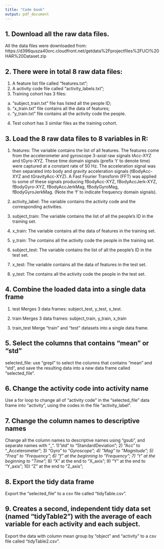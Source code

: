 ```yaml
---
title: "Code book"
output: pdf_document
---
```


## 1. Download all the raw data files.
All the data files were downloaded from:
https://d396qusza40orc.cloudfront.net/getdata%2Fprojectfiles%2FUCI%20HAR%20Dataset.zip

## 2. There were in total 8 raw data files:
1) A feature list file called "features.txt";
2) A activity code file called "activity_labels.txt";
3) Training cohort has 3 files:
  a) "subject_train.txt" file has listed all the people ID;
  b) "x_train.txt" file contains all the data of features;
  c) "y_train.txt" file contains all the activity code the people.
4) Test cohort has 3 similar files as the training cohort.

## 3. Load the 8 raw data files to 8 variables in R:
1) features: 
The variable contains the list of all features. The features come from the accelerometer and gyroscope 3-axial raw signals tAcc-XYZ and tGyro-XYZ. These time domain signals (prefix 't' to denote time) were captured at a constant rate of 50 Hz. The acceleration signal was then separated into body and gravity acceleration signals (tBodyAcc-XYZ and tGravityAcc-XYZ). A Fast Fourier Transform (FFT) was applied to some of these signals producing fBodyAcc-XYZ, fBodyAccJerk-XYZ, fBodyGyro-XYZ, fBodyAccJerkMag, fBodyGyroMag, fBodyGyroJerkMag. (Note the 'f' to indicate frequency domain signals).

2) activity_label:
The variable contains the activity code and the corresponding activities.

3) subject_train:
The variable contains the list of all the people's ID in the training set.

4) x_train:
The variable contains all the data of features in the training set.

5) y_train:
The contains all the activity code the people in the training set.

6) subject_test:
The variable contains the list of all the people's ID in the test set.

7) x_test:
The variable contains all the data of features in the test set.

8) y_test:
The contains all the activity code the people in the test set.

## 4. Combine the loaded data into a single data frame
1) test
Merges 3 data frames: subject_test, y_test, x_test.

2) train
Merges 3 data frames: subject_train, y_train, x_train

3) train_test
Merge "train" and "test" datasets into a single data frame.

## 5. Select the columns that contains "mean" or "std"
selected_file: use "grepl" to select the columns that contains "mean" and "std", and save the resulting data into a new data frame called "selected_file".

## 6. Change the activity code into activity name
Use a for loop to change all of "activity code" in the "selected_file" data frame into "activity", using the codes in the file "activity_label".

## 7. Change the column names to descriptive names
Change all the column names to descriptive names using "gsub", and separate names with "_".
1) "std" to "StandardDeviation";
2) "Acc" to "_Accelerometer";
3) "Gyro" to "_Gyroscope";
4) "Mag" to "_Magnitude";
5) "Freq" to "Frequency";
6) "f" at the beginning to "Frequency_";
7) "t" at the beginning to "Time_";
8) "X" at the end to "X_axis";
9) "Y" at the end to "Y_axis";
10) "Z" at the end to "Z_axis";

## 8. Export the tidy data frame 
Export the "selected_file" to a csv file called "tidyTable.csv".

## 9. Creates a second, independent tidy data set (named "tidyTable2") with the average of each variable for each activity and each subject.
Export the data with column mean  group by "object" and "activity" to a csv file called "tidyTable2.csv".






